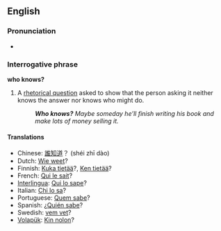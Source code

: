 ==English==
===Pronunciation===
*{{audio|en-us-who-knows.ogg|Audio (US)}}

===Interrogative phrase===
'''who knows?'''

#A [[rhetorical question]] asked to show that the person asking it neither knows the answer nor knows who might do.
#:'''''Who knows?'''  Maybe someday he'll finish writing his book and make lots of money selling it.''

====Translations====
*Chinese: [[誰知道]]？ (shéi zhī dào)
*Dutch: [[Wie weet]]?
*Finnish: [[Kuka tietää]]?, [[Ken tietää]]?
*French: [[Qui le sait]]?
*[[Interlingua]]: [[Qui lo sape]]?
*Italian: [[Chi lo sa]]?
*Portuguese: [[Quem sabe]]?
*Spanish: ¿[[Quién sabe]]?
*Swedish: [[vem vet]]?
*[[Volapük]]: [[Kin nolon]]?